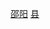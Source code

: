 {{Catnav|頁面分類|...|中国县份|中国各省县份|湖南省县份}}
{{Catnav|頁面分類|...|湖南行政区划|湖南省县级行政区|湖南省县份}}
{{Catnav|頁面分類|...|湖南市州|湖南地级市|邵阳|邵阳行政区划|邵阳区县市}}
{{catmore|洞口县|湖南省洞口县}}

[[Category:湖南省县份|邵阳]]
[[Category:邵阳区县市|县]]